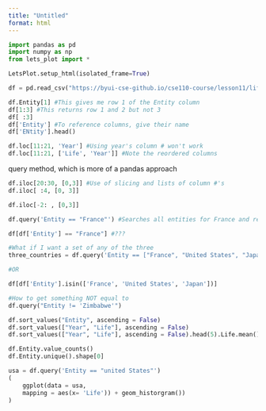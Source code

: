 ```yaml
---
title: "Untitled"
format: html
---
```


```python
import pandas as pd
import numpy as np
from lets_plot import *

LetsPlot.setup_html(isolated_frame=True)
```

```python
df = pd.read_csv("https://byui-cse-github.io/cse110-course/lesson11/life-expectancy.csv")

```

```python
df.Entity[1] #This gives me row 1 of the Entity column
df[1:3] #This returns row 1 and 2 but not 3
df[ :3]
df['Entity'] #To reference columns, give their name
df['ENtity'].head()

```

<!-- 

Square Bracket  ... does 1 dimension at a time
loc             ... location, using names
iloc            ... index location, citation using #'s
query           ...     

-->

```python
df.loc[11:21, 'Year'] #Using year's column # won't work
df.loc[11:21, ['Life', 'Year']] #Note the reordered columns
```

query method, which is more of a pandas approach
```python
df.iloc[20:30, [0,3]] #Use of slicing and lists of column #'s
df.iloc[ :4, [0, 3]]

df.iloc[-2: , [0,3]]
```

```python
df.query('Entity == "France"') #Searches all entities for France and returns True or False

df[df['Entity'] == "France"] #???

#What if I want a set of any of the three
three_countries = df.query('Entity == ["France", "United States", "Japan"]') #search three_countries["Entity"].value_counts()

#OR

df[df['Entity'].isin(['France', 'United States', 'Japan'])]
```

```python
#How to get something NOT equal to
df.query("Entity != 'Zimbabwe'")
```

```python
df.sort_values("Entity", ascending = False)
df.sort_values(["Year", "Life"], ascending = False)
df.sort_values(["Year", "Life"], ascending = False).head(5).Life.mean()

df.Entity.value_counts()
df.Entity.unique().shape[0]

```

```python

usa = df.query('Entity == "united States"')
(
    ggplot(data = usa, 
    mapping = aes(x= 'Life')) + geom_historgram())
)
```